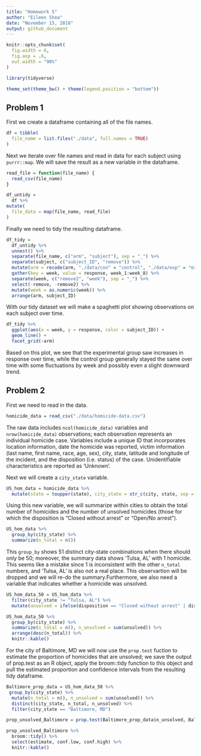```yaml
---
title: "Homework 5"
author: "Eileen Shea"
date: "November 15, 2018"
output: github_document
---
```


```r
knitr::opts_chunk$set(
  fig.width = 6,
  fig.asp = .6,
  out.width = "90%"
)

library(tidyverse)

theme_set(theme_bw() + theme(legend.position = "bottom"))
```

## Problem 1

First we create a dataframe containing all of the file names.

```r
df = tibble(
  file_name = list.files("./data", full.names = TRUE)
)
```

Next we iterate over file names and read in data for each subject using `purrr::map`. We will save the result as a new variable in the dataframe. 

```r
read_file = function(file_name) {
  read_csv(file_name)
}
```

```r
df_untidy =  
  df %>% 
mutate(
  file_data = map(file_name, read_file)
) 
```

Finally we need to tidy the resulting dataframe.

```r
df_tidy =
  df_untidy %>% 
  unnest() %>% 
  separate(file_name, c("arm", "subject"), sep = "_") %>% 
  separate(subject, c("subject_ID", "remove")) %>% 
  mutate(arm = recode(arm, "./data/con" = "control", "./data/exp" = "experimental")) %>% 
  gather(key = week, value = response, week_1:week_8) %>% 
  separate(week, c("remove2", "week"), sep = "_") %>% 
  select(-remove, -remove2) %>% 
  mutate(week = as.numeric(week)) %>% 
  arrange(arm, subject_ID)
```

With our tidy dataset we will make a spaghetti plot showing observations on each subject over time.

```r
df_tidy %>% 
  ggplot(aes(x = week, y = response, color = subject_ID)) +
  geom_line() +
  facet_grid(~arm)
```

Based on this plot, we see that the experimental group saw increases in response over time, while the control group generally stayed the same over time with some fluctuations by week and possibly even a slight downward trend. 

## Problem 2

First we need to read in the data.

```r
homicide_data = read_csv("./data/homicide-data.csv")
```

The raw data includes `ncol(homicide_data)` variables and `nrow(homicide_data)` observations; each observation represents an individual homicide case. Variables include a unique ID that incorporates location information, date the homicide was reported, victim information (last name, first name, race, age, sex), city, state, latitude and longitude of the incident, and the disposition (i.e. status) of the case. Unidentifiable characteristics are reported as 'Unknown'. 

Next we will create a `city_state` variable.

```r
US_hom_data = homicide_data %>% 
  mutate(state = toupper(state), city_state = str_c(city, state, sep = ", "))
```

Using this new variable, we will summarize within cities to obtain the total number of homicides and the number of unsolved homicides (those for which the disposition is “Closed without arrest” or “Open/No arrest”).

```r
US_hom_data %>% 
  group_by(city_state) %>% 
  summarize(n_total = n())
```

This `group_by` shows 51 distinct city-state combinations when there should only be 50; moreover, the summary data shows 'Tulsa, AL' with 1 homicide. This seems like a mistake since 1 is inconsistent with the other `n_total` numbers, and 'Tulsa, AL' is also not a real place. This observartion will be dropped and we will re-do the summary.Furthermore, we also need a variable that indicates whether a homicide was unsolved.

```r
US_hom_data_50 = US_hom_data %>% 
  filter(city_state != "Tulsa, AL") %>% 
  mutate(unsolved = ifelse(disposition == "Closed without arrest" | disposition == "Open/No arrest", TRUE, FALSE))

US_hom_data_50 %>% 
  group_by(city_state) %>% 
  summarize(n_total = n(), n_unsolved = sum(unsolved)) %>% 
  arrange(desc(n_total)) %>% 
  knitr::kable()
```

For the city of Baltimore, MD we will now use the `prop.test` fuction to estimate the proportion of homicides that are unsolved; we save the output of prop.test as an R object, apply the broom::tidy function to this object and pull the estimated proportion and confidence intervals from the resulting tidy dataframe.

```r
Baltimore_prop_data = US_hom_data_50 %>% 
 group_by(city_state) %>%
  mutate(n_total = n(), n_unsolved = sum(unsolved)) %>% 
  distinct(city_state, n_total, n_unsolved) %>%
  filter(city_state == "Baltimore, MD")

prop_unsolved_Baltimore = prop.test(Baltimore_prop_data$n_unsolved, Baltimore_prop_data$n_total)

prop_unsolved_Baltimore %>% 
  broom::tidy() %>% 
  select(estimate, conf.low, conf.high) %>% 
  knitr::kable()
```





  

